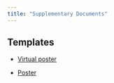 ```yaml
---
title: "Supplementary Documents"
---
```


## Templates

-   [Virtual poster](course-materials/documents/Virtual Poster Template.pptx)

-   [Poster](course-materials/documents/Poster Template.pptx)

